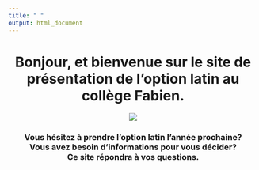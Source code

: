 ```yaml
---
title: " "
output: html_document
---
```


<center><h1> Bonjour, et bienvenue sur le site de présentation de l’option latin au collège Fabien. </h1></center>  
        
                     
                      
<center>![](Accueil2.jpg)</center>

        
                
<center><h3>Vous hésitez à prendre l’option latin l’année prochaine?    
Vous avez besoin d’informations pour vous décider?   
Ce site répondra à vos questions.<h3> </center>